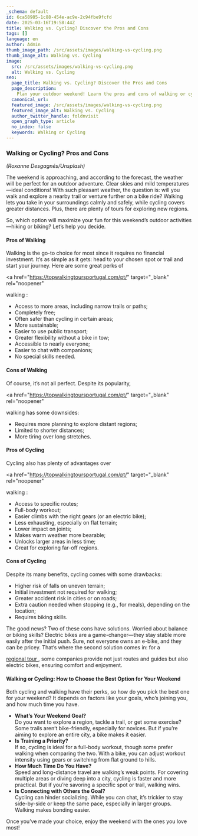 ```yaml
---
_schema: default
id: 6ca58985-1c88-454e-ac9e-2c94fbe9fcfd
date: 2025-03-16T19:58:44Z
title: Walking vs. Cycling? Discover the Pros and Cons
tags: []
language: en
author: Admin
thumb_image_path: /src/assets/images/walking-vs-cycling.png
thumb_image_alt: Walking vs. Cycling
image:
  src: /src/assets/images/walking-vs-cycling.png
  alt: Walking vs. Cycling
seo:
  page_title: Walking vs. Cycling? Discover the Pros and Cons
  page_description:
    Plan your outdoor weekend! Learn the pros and cons of walking or cycling.
  canonical_url:
  featured_image: /src/assets/images/walking-vs-cycling.png
  featured_image_alt: Walking vs. Cycling
  author_twitter_handle: foldnvisit
  open_graph_type: article
  no_index: false
  keywords: Walking or Cycling
---
```


### Walking or Cycling? Pros and Cons

_(Roxanne Desgagnés/Unsplash)_

<SnippetsAstroImage
  image_path="/src/assets/images/walking-vs-cycling.png"
  image_alt="Walking vs. Cycling"
/>

The weekend is approaching, and according to the forecast, the weather will be
perfect for an outdoor adventure. Clear skies and mild temperatures—ideal
conditions! With such pleasant weather, the question is: will you walk and
explore a nearby trail or venture further on a bike ride? Walking lets you take
in your surroundings calmly and safely, while cycling covers greater distances.
Plus, there are plenty of tours for exploring new regions.

So, which option will maximize your fun for this weekend’s outdoor
activities—hiking or biking? Let’s help you decide.

#### Pros of Walking

Walking is the go-to choice for most since it requires no financial investment.
It’s as simple as it gets: head to your chosen spot or trail and start your
journey. Here are some great perks of

<a
  href="https://topwalkingtoursportugal.com/pt/"
  target="_blank"
  rel="noopener"
>
  walking
</a>
:

- Access to more areas, including narrow trails or paths;
- Completely free;
- Often safer than cycling in certain areas;
- More sustainable;
- Easier to use public transport;
- Greater flexibility without a bike in tow;
- Accessible to nearly everyone;
- Easier to chat with companions;
- No special skills needed.

#### Cons of Walking

Of course, it’s not all perfect. Despite its popularity,

<a
  href="https://topwalkingtoursportugal.com/pt/"
  target="_blank"
  rel="noopener"
>
  walking
</a>
has some downsides:

- Requires more planning to explore distant regions;
- Limited to shorter distances;
- More tiring over long stretches.

#### Pros of Cycling

Cycling also has plenty of advantages over

<a
  href="https://topwalkingtoursportugal.com/pt/"
  target="_blank"
  rel="noopener"
>
  walking
</a>
:

- Access to specific routes;
- Full-body workout;
- Easier climbs with the right gears (or an electric bike);
- Less exhausting, especially on flat terrain;
- Lower impact on joints;
- Makes warm weather more bearable;
- Unlocks larger areas in less time;
- Great for exploring far-off regions.

#### Cons of Cycling

Despite its many benefits, cycling comes with some drawbacks:

- Higher risk of falls on uneven terrain;
- Initial investment not required for walking;
- Greater accident risk in cities or on roads;
- Extra caution needed when stopping (e.g., for meals), depending on the
  location;
- Requires biking skills.

The good news? Two of these cons have solutions. Worried about balance or biking
skills? Electric bikes are a game-changer—they stay stable more easily after the
initial push. Sure, not everyone owns an e-bike, and they can be pricey. That’s
where the second solution comes in: for a

<a href="https://topwalkingtoursportugal.com/" target="_blank" rel="noopener">
  regional tour
</a>
, some companies provide not just routes and guides but also electric bikes,
ensuring comfort and enjoyment.

#### Walking or Cycling: How to Choose the Best Option for Your Weekend

Both cycling and walking have their perks, so how do you pick the best one for
your weekend? It depends on factors like your goals, who’s joining you, and how
much time you have.

- **What’s Your Weekend Goal?**<br>Do you want to explore a region, tackle a
  trail, or get some exercise? Some trails aren’t bike-friendly, especially for
  novices. But if you’re aiming to explore an entire city, a bike makes it
  easier.
- **Is Training a Priority?**<br>If so, cycling is ideal for a full-body
  workout, though some prefer walking when comparing the two. With a bike, you
  can adjust workout intensity using gears or switching from flat ground to
  hills.
- **How Much Time Do You Have?**<br>Speed and long-distance travel are walking’s
  weak points. For covering multiple areas or diving deep into a city, cycling
  is faster and more practical. But if you’re savoring a specific spot or trail,
  walking wins.
- **Is Connecting with Others the Goal?**<br>Cycling can hinder socializing.
  While you can chat, it’s trickier to stay side-by-side or keep the same pace,
  especially in larger groups. Walking makes bonding easier.

Once you’ve made your choice, enjoy the weekend with the ones you love most!
